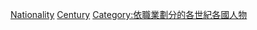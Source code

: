 {{container category}}
{{Category see also|各世紀各國歷史學家}}

[[Category:各世紀歷史學家|Nationality]]
[[Category:各國歷史學家|Century]]
[[Category:依職業劃分的各世紀各國人物|Category:依職業劃分的各世紀各國人物]]